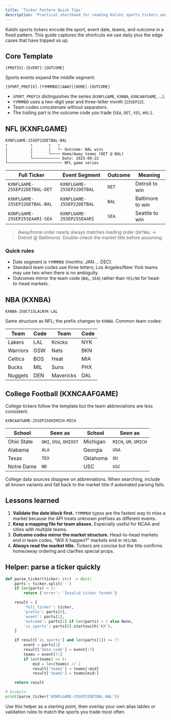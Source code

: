 ```yaml
---
title: 'Ticker Pattern Quick Tips'
description: 'Practical shorthand for reading Kalshi sports tickers and avoiding common mistakes.'
---
```


Kalshi sports tickers encode the sport, event date, teams, and outcome in a fixed pattern. This guide captures the shortcuts we use daily plus the edge cases that have tripped us up.

## Core Template

```
[PREFIX]-[EVENT]-[OUTCOME]
```

Sports events expand the middle segment:

```
[SPORT_PREFIX]-[YYMMMDD][AWAY][HOME]-[OUTCOME]
```

- `SPORT_PREFIX` distinguishes the series (`KXNFLGAME`, `KXNBA`, `KXNCAAFGAME`, …).
- `YYMMMDD` uses a two-digit year and three-letter month (`25SEP22`).
- Team codes concatenate without separators.
- The trailing part is the outcome code you trade (`SEA`, `DET`, `YES`, etc.).

## NFL (KXNFLGAME)

```
KXNFLGAME-25SEP22DETBAL-BAL
↑          ↑       ↑   ↑
│          │       │   └─ Outcome: BAL wins
│          │       └──── Home/Away teams (DET @ BAL)
│          └──────────── Date: 2025-09-22
└──────────────────────── NFL game series
```

| Full Ticker | Event Segment | Outcome | Meaning |
|-------------|---------------|---------|---------|
| `KXNFLGAME-25SEP22DETBAL-DET` | `KXNFLGAME-25SEP22DETBAL` | `DET` | Detroit to win |
| `KXNFLGAME-25SEP22DETBAL-BAL` | `KXNFLGAME-25SEP22DETBAL` | `BAL` | Baltimore to win |
| `KXNFLGAME-25SEP25SEAARI-SEA` | `KXNFLGAME-25SEP25SEAARI` | `SEA` | Seattle to win |


> Away/home order nearly always matches reading order (`DETBAL` → Detroit @ Baltimore). Double-check the market title before assuming.


### Quick rules

- Date segment is `YYMMMDD` (months: JAN … DEC).
- Standard team codes use three letters; Los Angeles/New York teams may use two when there is no ambiguity.
- Outcomes mirror the team code (`BAL`, `SEA`) rather than `YES/NO` for head-to-head markets.

## NBA (KXNBA)

```
KXNBA-25OCT15LALNYK-LAL
```

Same structure as NFL; the prefix changes to `KXNBA`. Common team codes:

| Team | Code | Team | Code |
|------|------|------|------|
| Lakers | LAL | Knicks | NYK |
| Warriors | GSW | Nets | BKN |
| Celtics | BOS | Heat | MIA |
| Bucks | MIL | Suns | PHX |
| Nuggets | DEN | Mavericks | DAL |

## College Football (KXNCAAFGAME)

College tickers follow the template but the team abbreviations are less consistent.

```
KXNCAAFGAME-25SEP15OHIMICH-MICH
```

| School | Seen as | School | Seen as |
|--------|---------|--------|---------|
| Ohio State | `OHI`, `OSU`, `OHIOST` | Michigan | `MICH`, `UM`, `UMICH` |
| Alabama | `ALA` | Georgia | `UGA` |
| Texas | `TEX` | Oklahoma | `OU` |
| Notre Dame | `ND` | USC | `USC` |

<Warning>
College data sources disagree on abbreviations. When searching, include all known variants and fall back to the market title if automated parsing fails.
</Warning>

## Lessons learned

1. **Validate the date block first.** `YYMMMDD` typos are the fastest way to miss a market because the API treats unknown prefixes as different events.
2. **Keep a mapping file for team aliases.** Especially useful for NCAA and cities with multiple teams.
3. **Outcome codes mirror the market structure.** Head-to-head markets end in team codes, “Will X happen?” markets end in `YES/NO`.
4. **Always read the market title.** Tickers are concise but the title confirms home/away ordering and clarifies special props.

## Helper: parse a ticker quickly

```python
def parse_ticker(ticker: str) -> dict:
    parts = ticker.split('-')
    if len(parts) < 2:
        return {'error': 'Invalid ticker format'}

    result = {
        'full_ticker': ticker,
        'prefix': parts[0],
        'event': parts[1],
        'outcome': parts[2] if len(parts) > 2 else None,
        'is_sports': parts[0].startswith('KX'),
    }

    if result['is_sports'] and len(parts[1]) >= 7:
        event = parts[1]
        result['date_code'] = event[:7]
        teams = event[7:]
        if len(teams) >= 6:
            mid = len(teams) // 2
            result['team1'] = teams[:mid]
            result['team2'] = teams[mid:]

    return result

# Example
print(parse_ticker('KXNFLGAME-25SEP22DETBAL-BAL'))
```

Use this helper as a starting point, then overlay your own alias tables or validation rules to match the sports you trade most often.
